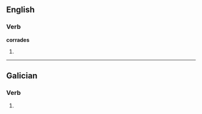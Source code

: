 
==English==

===Verb===
'''corrades'''

# {{third-person singular of|[[corrade]]}}

----
==Galician==
===Verb===
{{gl-verb-form}}

# {{conjugation of|[[correr#Galician|correr]]||2|p|pres|sub}}

{{rfc-auto}}